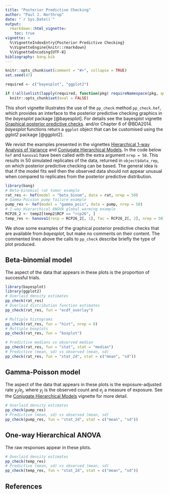 ```yaml
---
title: "Posterior Predictive Checking"
author: "Paul J. Northrop"
date: "`r Sys.Date()`"
output: 
  rmarkdown::html_vignette:
    toc: true
vignette: >
  %\VignetteIndexEntry{Posterior Predictive Checking}
  %\VignetteEngine{knitr::rmarkdown}
  %\VignetteEncoding{UTF-8}
bibliography: bang.bib
---
```


```r
knitr::opts_chunk$set(comment = "#>", collapse = TRUE)
set.seed(47)

required <- c("bayesplot", "ggplot2")

if (!all(unlist(lapply(required, function(pkg) requireNamespace(pkg, quietly = TRUE)))))
  knitr::opts_chunk$set(eval = FALSE)
```

This short vignette illustrates the use of the `pp_check` method `pp_check.hef`, which provides an interface to the posterior predictive checking graphics in the *bayesplot* package [@bayesplot].  For details see the bayesplot vignette 
[Graphical posterior predictive checks](https://CRAN.R-project.org/package=bayesplot). and/or Chapter 6 of @BDA2014.  *bayesplot* functions return a `ggplot` object that can be customised using the *gglot2* package [@ggplot2].

We revisit the examples presented in the vignettes [Hierarchical 1-way Analysis of Variance](bang-c-anova-vignette.html) and [Conjugate Hierarchical Models](bang-b-hef-vignette.html).  In the code below `hef` and `hanova1` have been called with the extra argument `nrep = 50`.  This results in 50 simulated replicates of the data, returned in `object$data_rep`, on which posterior predictive checking can be based.  The general idea is that if the model fits well then the observed data should not appear unusual when compared to replicates from the posterior predictive distribution.

```r
library(bang)
# Beta-binomial rat tumor example
rat_res <- hef(model = "beta_binom", data = rat, nrep = 50)
# Gamma-Poisson pump failure example
pump_res <- hef(model = "gamma_pois", data = pump, nrep = 50)
# 1-way Hierarchical ANOVA global warming example
RCP26_2 <- temp2[temp2$RCP == "rcp26", ]
temp_res <- hanova1(resp = RCP26_2[, 1], fac = RCP26_2[, 2], nrep = 50)
```

We show some examples of the graphical posterior predictive checks that are available from *bayesplot*, but make no comments on their content.  The commented lines above the calls to `pp_check` describe briefly the type of plot produced.

## Beta-binomial model

The aspect of the data that appears in these plots is the proportion of successful trials.  

```r
library(bayesplot)
library(ggplot2)
# Overlaid density estimates
pp_check(rat_res)
# Overlaid distribution function estimates
pp_check(rat_res, fun = "ecdf_overlay")
```

```r
# Multiple histograms
pp_check(rat_res, fun = "hist", nrep = 8)
# Multiple boxplots
pp_check(rat_res, fun = "boxplot")
```

```r
# Predictive medians vs observed median
pp_check(rat_res, fun = "stat", stat = "median")
# Predictive (mean, sd) vs observed (mean, sd)
pp_check(rat_res, fun = "stat_2d", stat = c("mean", "sd"))
```

## Gamma-Poisson model

The aspect of the data that appears in these plots is the exposure-adjusted rate $y_j / e_j$, where $y_j$ is the observed count and $e_j$ a measure of exposure.  See the [Conjugate Hierarchical Models](bang-b-hef-vignette.html) vignette for more detail.

```r
# Overlaid density estimates
pp_check(pump_res)
# Predictive (mean, sd) vs observed (mean, sd)
pp_check(pump_res, fun = "stat_2d", stat = c("mean", "sd"))
```

## One-way Hierarchical ANOVA

The raw responses appear in these plots.

```r
# Overlaid density estimates
pp_check(temp_res)
# Predictive (mean, sd) vs observed (mean, sd)
pp_check(temp_res, fun = "stat_2d", stat = c("mean", "sd"))
```

## References

<script type="text/x-mathjax-config">
   MathJax.Hub.Config({  "HTML-CSS": { minScaleAdjust: 125, availableFonts: [] }  });
</script>
